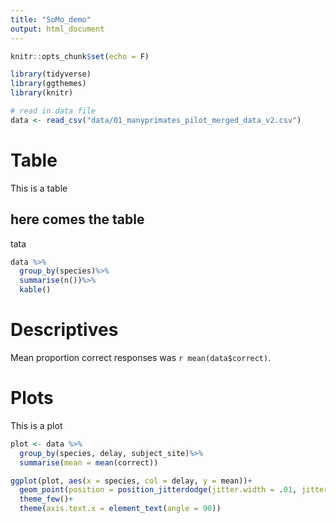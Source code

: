 ```yaml
---
title: "SoMo_demo"
output: html_document
---
```


```r
knitr::opts_chunk$set(echo = F)

library(tidyverse)
library(ggthemes)
library(knitr)
```


```r
# read in data file
data <- read_csv("data/01_manyprimates_pilot_merged_data_v2.csv")
```

# Table
This is a table

## here comes the table 

tata 

```r
data %>%
  group_by(species)%>%
  summarise(n())%>%
  kable()

```

# Descriptives
Mean proportion correct responses was `r mean(data$correct)`.

# Plots

This is a plot

```r
plot <- data %>%
  group_by(species, delay, subject_site)%>%
  summarise(mean = mean(correct))

ggplot(plot, aes(x = species, col = delay, y = mean))+
  geom_point(position = position_jitterdodge(jitter.width = .01, jitter.height = .05, dodge.width = .3))+
  theme_few()+
  theme(axis.text.x = element_text(angle = 90))

```

